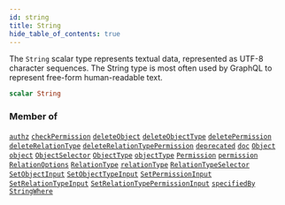 ```yaml
---
id: string
title: String
hide_table_of_contents: true
---
```








The `String` scalar type represents textual data, represented as UTF-8 character sequences. The String type is most often used by GraphQL to represent free-form human-readable text.

```graphql
scalar String
```




### Member of

[`authz`](/docs/directory-api-reference/schema/common/directives/authz)  <Badge class="secondary" text="directive"/><Bullet />[`checkPermission`](/docs/directory-api-reference/schema/permissions/queries/check-permission)  <Badge class="secondary" text="query"/><Bullet />[`deleteObject`](/docs/directory-api-reference/schema/objects/mutations/delete-object)  <Badge class="secondary" text="mutation"/><Bullet />[`deleteObjectType`](/docs/directory-api-reference/schema/object-types/mutations/delete-object-type)  <Badge class="secondary" text="mutation"/><Bullet />[`deletePermission`](/docs/directory-api-reference/schema/permissions/mutations/delete-permission)  <Badge class="secondary" text="mutation"/><Bullet />[`deleteRelationType`](/docs/directory-api-reference/schema/relation-types/mutations/delete-relation-type)  <Badge class="secondary" text="mutation"/><Bullet />[`deleteRelationTypePermission`](/docs/directory-api-reference/schema/permissions/mutations/delete-relation-type-permission)  <Badge class="secondary" text="mutation"/><Bullet />[`deprecated`](/docs/directory-api-reference/schema/common/directives/deprecated)  <Badge class="secondary" text="directive"/><Bullet />[`doc`](/docs/directory-api-reference/schema/common/directives/doc)  <Badge class="secondary" text="directive"/><Bullet />[`Object`](/docs/directory-api-reference/schema/objects/objects/object)  <Badge class="secondary" text="object"/><Bullet />[`object`](/docs/directory-api-reference/schema/objects/queries/object)  <Badge class="secondary" text="query"/><Bullet />[`ObjectSelector`](/docs/directory-api-reference/schema/objects/inputs/object-selector)  <Badge class="secondary" text="input"/><Bullet />[`ObjectType`](/docs/directory-api-reference/schema/object-types/objects/object-type)  <Badge class="secondary" text="object"/><Bullet />[`objectType`](/docs/directory-api-reference/schema/object-types/queries/object-type)  <Badge class="secondary" text="query"/><Bullet />[`Permission`](/docs/directory-api-reference/schema/permissions/objects/permission)  <Badge class="secondary" text="object"/><Bullet />[`permission`](/docs/directory-api-reference/schema/permissions/queries/permission)  <Badge class="secondary" text="query"/><Bullet />[`RelationOptions`](/docs/directory-api-reference/schema/objects/inputs/relation-options)  <Badge class="secondary" text="input"/><Bullet />[`RelationType`](/docs/directory-api-reference/schema/relation-types/objects/relation-type)  <Badge class="secondary" text="object"/><Bullet />[`relationType`](/docs/directory-api-reference/schema/relation-types/queries/relation-type)  <Badge class="secondary" text="query"/><Bullet />[`RelationTypeSelector`](/docs/directory-api-reference/schema/relation-types/inputs/relation-type-selector)  <Badge class="secondary" text="input"/><Bullet />[`SetObjectInput`](/docs/directory-api-reference/schema/objects/inputs/set-object-input)  <Badge class="secondary" text="input"/><Bullet />[`SetObjectTypeInput`](/docs/directory-api-reference/schema/object-types/inputs/set-object-type-input)  <Badge class="secondary" text="input"/><Bullet />[`SetPermissionInput`](/docs/directory-api-reference/schema/permissions/inputs/set-permission-input)  <Badge class="secondary" text="input"/><Bullet />[`SetRelationTypeInput`](/docs/directory-api-reference/schema/relation-types/inputs/set-relation-type-input)  <Badge class="secondary" text="input"/><Bullet />[`SetRelationTypePermissionInput`](/docs/directory-api-reference/schema/permissions/inputs/set-relation-type-permission-input)  <Badge class="secondary" text="input"/><Bullet />[`specifiedBy`](/docs/directory-api-reference/schema/common/directives/specified-by)  <Badge class="secondary" text="directive"/><Bullet />[`StringWhere`](/docs/directory-api-reference/schema/common/inputs/string-where)  <Badge class="secondary" text="input"/>



